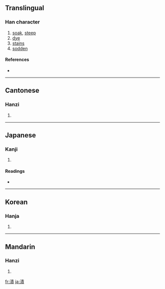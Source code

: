 {{also|渍}}
==Translingual==

===Han character===
{{Han char|rn=85|rad=水|as=11|sn=14|four=3518<sub>6</sub>|canj=水手一金 (EQMC)}}

# [[soak]], [[steep]]
# [[dye]]
# [[stains]]
# [[sodden]]

====References====
* {{Han ref|kx=0647.010|dkj=18167|dj=1057.010|hdz=31712.070|uh=6F2C|ud=28460|bh=BA7B|bd=47739}}

----

==Cantonese==

===Hanzi===
{{yue-hanzi|jyut=|y=ji3}}

# {{defn|Cantonese}}

----

==Japanese==

===Kanji===
{{ja-kanji|grade=c|rs=水11}}

# {{defn|Japanese}}

====Readings====
* {{ja-readings|on=[[し]] (shi)|kun=[[ひたす]] (hitasu), [[つける]] (tsukeru), [[つけ]] (tsuke)}}

----

==Korean==

===Hanja===
{{ko-hanja|hangeul=지|eumhun=|rv=ji|mr=chi|y=ci}}

# {{defn|Korean}}

----

==Mandarin==

===Hanzi===
{{cmn-hanzi|sim=渍|pin=[[qì]] ([[qi4]]), [[sè]] ([[se4]]), [[zì]] ([[zi4]])|wg=ch'i<sup>4</sup>, se<sup>4</sup>, tzu<sup>4</sup>}}

# {{defn|Mandarin}}

[[fr:漬]]
[[ja:漬]]